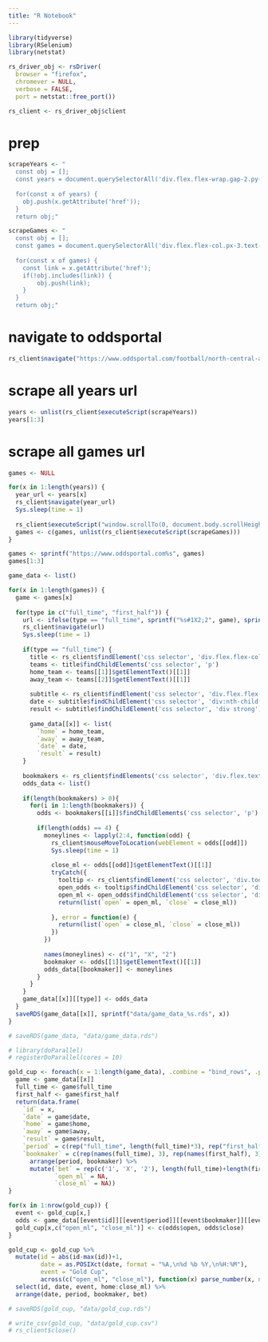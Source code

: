 ```yaml
---
title: "R Notebook"
---
```


```r
library(tidyverse)
library(RSelenium)
library(netstat)
```

```r
rs_driver_obj <- rsDriver(
  browser = "firefox",
  chromever = NULL,
  verbose = FALSE,
  port = netstat::free_port())

rs_client <- rs_driver_obj$client
```

# prep

```r
scrapeYears <- "
  const obj = [];
  const years = document.querySelectorAll('div.flex.flex-wrap.gap-2.py-3 a');
  
  for(const x of years) {
    obj.push(x.getAttribute('href'));
  }
  return obj;"

scrapeGames <- "
  const obj = [];
  const games = document.querySelectorAll('div.flex.flex-col.px-3.text-sm div.border-black-borders a[href^=\"/\"]');
  
  for(const x of games) {
    const link = x.getAttribute('href');
    if(!obj.includes(link)) {
        obj.push(link);
    }
  }
  return obj;"
```

# navigate to oddsportal

```r
rs_client$navigate("https://www.oddsportal.com/football/north-central-america/gold-cup/results/")
```

# scrape all years url

```r
years <- unlist(rs_client$executeScript(scrapeYears))
years[1:3]
```

# scrape all games url

```r
games <- NULL

for(x in 1:length(years)) {
  year_url <- years[x]
  rs_client$navigate(year_url)
  Sys.sleep(time = 1)
  
  rs_client$executeScript("window.scrollTo(0, document.body.scrollHeight);")
  games <- c(games, unlist(rs_client$executeScript(scrapeGames)))
}

games <- sprintf("https://www.oddsportal.com%s", games)
games[1:3]
```

```r
game_data <- list()

for(x in 1:length(games)) {
  game <- games[x]
  
  for(type in c("full_time", "first_half")) {
    url <- ifelse(type == "full_time", sprintf("%s#1X2;2", game), sprintf("%s#1X2;3", game))
    rs_client$navigate(url)
    Sys.sleep(time = 1)
    
    if(type == "full_time") {
      title <- rs_client$findElement('css selector', 'div.flex.flex-col div.w-auto')
      teams <- title$findChildElements('css selector', 'p')
      home_team <- teams[[1]]$getElementText()[[1]]
      away_team <- teams[[2]]$getElementText()[[1]]
      
      subtitle <- rs_client$findElement('css selector', 'div.flex.flex-col div.w-auto + div')
      date <- subtitle$findChildElement('css selector', 'div:nth-child(1)')$getElementText()[[1]]
      result <- subtitle$findChildElement('css selector', 'div strong')$getElementText()[[1]]
      
      game_data[[x]] <- list(
        `home` = home_team,
        `away` = away_team,
        `date` = date,
        `result` = result)
    }
    
    bookmakers <- rs_client$findElements('css selector', 'div.flex.text-xs.border-b.h-9.border-l.border-r')
    odds_data <- list()
    
    if(length(bookmakers) > 0){
      for(i in 1:length(bookmakers)) {
        odds <- bookmakers[[i]]$findChildElements('css selector', 'p')
        
        if(length(odds) == 4) {
          moneylines <- lapply(2:4, function(odd) {
            rs_client$mouseMoveToLocation(webElement = odds[[odd]])
            Sys.sleep(time = 1)
            
            close_ml <- odds[[odd]]$getElementText()[[1]]
            tryCatch({
              tooltip <- rs_client$findElement('css selector', 'div.tooltip')
              open_odds <- tooltip$findChildElement('css selector', 'div.gap-1.mt-2 div.flex.gap-1')
              open_ml <- open_odds$findChildElement('css selector', 'div.font-bold')$getElementText()[[1]]
              return(list(`open` = open_ml, `close` = close_ml))
              
            }, error = function(e) {
              return(list(`open` = close_ml, `close` = close_ml))
            })
          })
          
          names(moneylines) <- c("1", "X", "2")
          bookmaker <- odds[[1]]$getElementText()[[1]]
          odds_data[[bookmaker]] <- moneylines
        }
      }
    }
    game_data[[x]][[type]] <- odds_data
  }
  saveRDS(game_data[[x]], sprintf("data/game_data_%s.rds", x))
}
```

```r
# saveRDS(game_data, "data/game_data.rds")
```

```r
# library(doParallel)
# registerDoParallel(cores = 10)

gold_cup <- foreach(x = 1:length(game_data), .combine = "bind_rows", .packages = "dplyr") %dopar% {
  game <- game_data[[x]]
  full_time <- game$full_time
  first_half <- game$first_half
  return(data.frame(
    `id` = x,
    `date` = game$date,
    `home` = game$home,
    `away` = game$away,
    `result` = game$result,
    `period` = c(rep("full_time", length(full_time)*3), rep("first_half", length(first_half)*3)),
    `bookmaker` = c(rep(names(full_time), 3), rep(names(first_half), 3))) %>%
      arrange(period, bookmaker) %>%
      mutate(`bet` = rep(c('1', 'X', '2'), length(full_time)+length(first_half)),
             `open_ml` = NA,
             `close_ml` = NA))
}

for(x in 1:nrow(gold_cup)) {
  event <- gold_cup[x,]
  odds <- game_data[[event$id]][[event$period]][[event$bookmaker]][[event$bet_type]]
  gold_cup[x,c("open_ml", "close_ml")] <- c(odds$open, odds$close)
}

gold_cup <- gold_cup %>%
  mutate(id = abs(id-max(id))+1,
         date = as.POSIXct(date, format = "%A,\n%d %b %Y,\n%H:%M"),
         event = "Gold Cup",
         across(c("open_ml", "close_ml"), function(x) parse_number(x, na = "-"))) %>%
  select(id, date, event, home:close_ml) %>%
  arrange(date, period, bookmaker, bet)

# saveRDS(gold_cup, "data/gold_cup.rds")
```

```r
# write_csv(gold_cup, "data/gold_cup.csv")
# rs_client$close()
```
